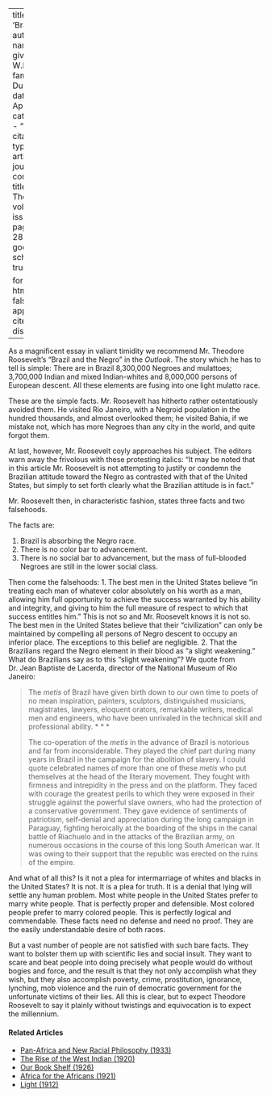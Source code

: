 
---
title: 'Brazil'
author:
  - name:
      given: W.E.B.
      family: Du Bois
date: Apr. 1914
categories: 
  - ""
citation: 
  type: article-journal
  container-title: The Crisis
  volume: 7
  issue: 6
  page: 286-287
google-scholar: true

format:
  html:
    toc: false
    appendix-cite-as: display
---


As a magnificent essay in valiant timidity we recommend Mr. Theodore Roosevelt's "Brazil and the Negro" in the <i>Outlook</i>. The story which he has to tell is simple: There are in Brazil 8,300,000 Negroes and mulattoes; 3,700,000 Indian and mixed Indian-whites and 8,000,000 persons of European descent. All these elements are fusing into one light mulatto race. 

These are the simple facts. Mr. Roosevelt has hitherto rather ostentatiously avoided them. He visited Rio Janeiro, with a Negroid population in the hundred thousands, and almost overlooked them; he visited Bahia, if we mistake not, which has more Negroes than any city in the world, and quite forgot them. 

At last, however, Mr. Roosevelt coyly approaches his subject. The editors warn away the frivolous with these protesting italics: "It may be noted that in this article Mr. Roosevelt is not attempting to justify or condemn the Brazilian attitude toward the Negro as contrasted with that of the United States, but simply to set forth clearly what the Brazilian attitude is in fact." 

Mr. Roosevelt then, in characteristic fashion, states three facts and two falsehoods. 

The facts are: 

1.	Brazil is absorbing the Negro race. 
2. There is no color bar to advancement. 
3. There is no social bar to advancement, but the mass of full-blooded Negroes are still in the lower social class. 

Then come the falsehoods: 
1. The best men in the United States believe "in treating each man of whatever color absolutely on his worth as a man, allowing him full opportunity to achieve the success warranted by his ability and integrity, and giving to him the full measure of respect to which that success entitles him." This is not so and Mr. Roosevelt knows it is not so. The best men in the United States believe that their "civilization" can only be maintained by compelling all persons of Negro descent to occupy an inferior place. The exceptions to this belief are negligible. 
2. That the Brazilians regard the Negro element in their blood as "a slight weakening." What do Brazilians say as to this "slight weakening"? We quote from Dr. Jean Baptiste de Lacerda, director of the National Museum of Rio Janeiro: 

> The <i>metis</i> of Brazil have given birth down to our own time to poets of no mean inspiration, painters, sculptors, distinguished musicians, magistrates, lawyers, eloquent orators, remarkable writers, medical men and engineers, who have been unrivaled in the technical skill and professional ability. * * *      <p> The co-operation of the <i>metis</i>  in the advance of Brazil is notorious and far from inconsiderable. They played the chief part during many years in Brazil in the campaign for the abolition of slavery. I could quote celebrated names of more than one of these <i>metis</i>  who put themselves at the head of the literary movement. They fought with firmness and intrepidity in the press and on the platform. They faced with courage the greatest perils to which they were exposed in their struggle against the powerful slave owners, who had the protection of a conservative government. They gave evidence of sentiments of patriotism, self-denial and appreciation during the long campaign in Paraguay, fighting heroically at the boarding of the ships in the canal battle of Riachuelo and in the attacks of the Brazilian army, on numerous occasions in the course of this long South American war. It was owing to their support that the republic was erected on the ruins of the empire.

And what of all this? Is it not a plea for intermarriage of whites and blacks in the United States? It is not. It is a plea for truth. It is a denial that lying will settle any human problem. Most white people in the United States prefer to marry white people. That is perfectly proper and defensible. Most colored people prefer to marry colored people. This is perfectly logical and commendable. These facts need no defense and need no proof. They are the easily understandable desire of both races. 

But a vast number of people are not satisfied with such bare facts. They want to bolster them up with scientific lies and social insult. They want to scare and beat people into doing precisely what people would do without bogies and force, and the result is that they not only accomplish what they wish, but they also accomplish poverty, crime, prostitution, ignorance, lynching, mob violence and the ruin of democratic government for the unfortunate victims of their lies. All this is clear, but to expect Theodore Roosevelt to say it plainly without twistings and equivocation is to expect the millennium. 

<!-- Similar articles start here -->
<div  class="clear-wrap"></div>

#### Related Articles

* [Pan-Africa and New Racial Philosophy (1933)](/Volumes/40/11/panafrica_and_new_racial_philosophy.html)
* [The Rise of the West Indian (1920)](/Volumes/20/05/rise_of_the_west_indian.html)
* [Our Book Shelf (1926)](/Volumes/31/03/book_shelf.html)
* [Africa for the Africans (1921)](/Volumes/23/04/africa_for_the_africans.html)
* [Light (1912)](/Volumes/03/04/light.html)

<!-- Similar articles end here -->